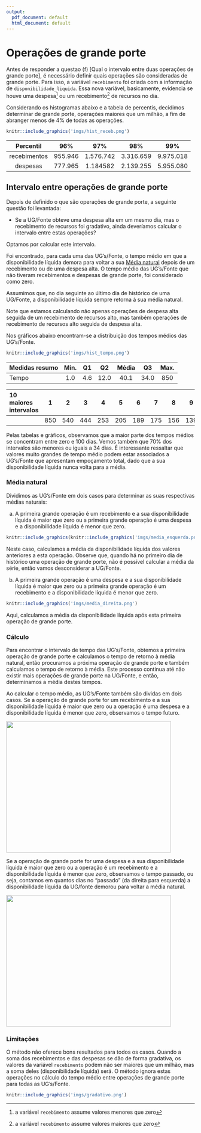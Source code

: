 ```yaml
---
output:
  pdf_document: default
  html_document: default
---
```


# Operações de grande porte

Antes de responder a questao (f) [Qual o intervalo entre duas operações de grande porte], é necessário definir quais operações são consideradas de grande porte. Para isso, a variável `recebimento` foi criada com a informação de `disponibilidade_liquida`. Essa nova variável, basicamente, evidencia se houve uma despesa^[a variável `recebimento ` assume valores menores que zero] ou um recebimento^[a variável `recebimento ` assume valores maiores que zero] de recursos no dia.

Considerando os histogramas abaixo e a tabela de percentis, decidimos determinar de grande porte, operações maiores que um milhão, a fim de abranger menos de 4% de todas as operações.

```r
knitr::include_graphics('imgs/hist_receb.png')
```



                                           
      Percentil                                 96%         97%          98%           99%   
-------------------------------------------- --------- ------------- ---------- -----------
   recebimentos                              955.946   1.576.742      3.316.659  9.975.018
    despesas                                 777.965   1.184582       2.139.255  5.955.080  


## Intervalo entre operações de grande porte

Depois de definido o que são operações de grande porte, a seguinte questão foi levantada:

- Se a UG/Fonte obteve uma despesa alta em um mesmo dia, mas o recebimento de recursos foi gradativo, ainda deveríamos calcular o intervalo entre estas operações?

Optamos por calcular este intervalo.

Foi encontrado, para cada uma das UG's/Fonte, o tempo médio em que a disponibilidade líquida demora para voltar a sua [Média natural] depois de um recebimento ou de uma despesa alta. O tempo médio das UG's/Fonte que não tiveram recebimentos e despesas de grande porte, foi considerado como zero. 


Assumimos que, no dia seguinte ao último dia de histórico de uma UG/Fonte, a disponibilidade líquida sempre retorna á sua média natural. 

Note que estamos calculando não apenas operações de despesa alta seguida de um recebimento de recursos alto, mas também operações de recebimento de recursos alto seguida de despesa alta.

Nos gráficos abaixo encontram-se a distribuição dos tempos médios das UG's/Fonte.  


```r
knitr::include_graphics('imgs/hist_tempo.png')
```




 
Medidas resumo     Min.           Q1           Q2        Média         Q3         Max.
---------------- -------------- ------------ --------- ------------- ---------- -----------
Tempo               1.0           4.6         12.0         40.1        34.0         850


10 maiores intervalos       1       2        3       4       5        6        7       8         9        10
---------------------- ---------- -------- -------- ------- -------- -------- ------- --------- -------- ---------
                          850       540       444    253     205       189      175      156     139       129




Pelas tabelas e gráficos, observamos que a maior parte dos tempos médios se concentram entre zero e 100 dias. Vemos também que 70% dos intervalos são menores ou iguais a 34 dias. 
É interessante ressaltar que valores muito grandes de tempo médio podem estar associados a UG's/Fonte que apresentam empoçamento total, dado que a sua disponibilidade líquida nunca volta para a média.  


### Média natural

Dividimos as UG's/Fonte em dois casos para determinar as suas respectivas médias naturais: 

a. A primeira grande operação é um recebimento e a sua disponibilidade líquida é maior que zero ou a primeira grande operação é uma despesa e a disponibilidade líquida é menor que zero.

```r
knitr::include_graphics(knitr::include_graphics('imgs/media_esquerda.png'))
```


Neste caso, calculamos a média da disponibilidade líquida dos valores anteriores a esta operação. Observe que, quando há no primeiro dia de histórico uma operação de grande porte, não é possível calcular a média da série, então vamos desconsiderar a UG/Fonte.

b. A primeira grande operação é uma despesa e a sua disponibilidade líquida é maior que  zero ou a primeira grande operação é um recebimento e a disponibilidade líquida é menor que zero.

```r
knitr::include_graphics('imgs/media_direita.png')
```


Aqui, calculamos a média da disponibilidade líquida após esta primeira operação de grande porte. 


### Cálculo
Para encontrar o intervalo de tempo das UG's/Fonte, obtemos a primeira operação de grande porte e calculamos o tempo de retorno à média natural, então procuramos a próxima operação de grande porte e também calculamos o tempo de retorno à média. Este processo continua até não existir mais operações de grande porte na UG/Fonte, e então, determinamos a média destes tempos.

Ao calcular o tempo médio, as UG's/Fonte também são dividas em dois casos. Se a operação de grande porte for um recebimento e a sua disponibilidade líquida é maior que zero ou a operação é uma despesa e a disponibilidade líquida é menor que zero, observamos o tempo futuro.

<img src='imgs/calc1.jpg' width='440' height = '350'/>

Se a operação de grande porte for uma despesa e a sua disponibilidade líquida é maior que  zero ou a operação é um recebimento e a disponibilidade líquida é menor que zero, observamos o tempo passado, ou seja, contamos em quantos dias no "passado" (da direita para esquerda) a disponibilidade líquida da UG/fonte demorou para voltar a média natural.



<img src='imgs/calc2.jpg' width='440' height = '350'/>

### Limitações

O método não oferece bons resultados para todos os casos. Quando a soma dos recebimentos e das despesas se dão de forma gradativa, os valores da variável `recebimento` podem não ser maiores que um milhão, mas a soma deles (disponibilidade líquida) será. O método ignora estas operações no cálculo do tempo médio entre operações de grande porte para todas as UG's/Fonte.

```r
knitr::include_graphics('imgs/gradativo.png')
```



    
    
    
    
    
    
  